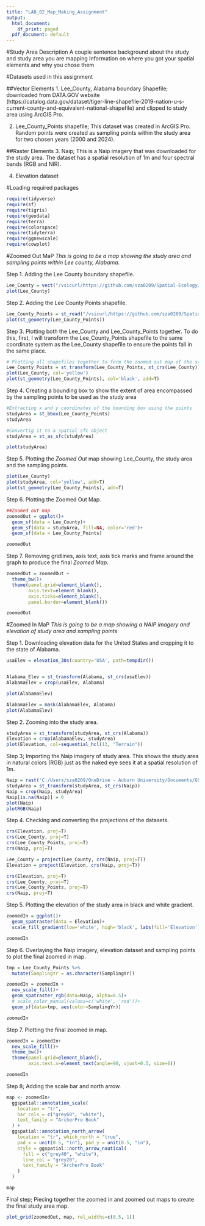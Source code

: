 ---
title: "LAB_02_Map_Making_Assignment"
output:
  html_document:
    df_print: paged
  pdf_document: default
---

#Study Area Description
A couple sentence background about the study and study area you are mapping
Information on where you got your spatial elements and why you chose them

#Datasets used in this assignment

##Vector Elements
1. Lee_County, Alabama boundary Shapefile; downloaded from DATA.GOV website (https://catalog.data.gov/dataset/tiger-line-shapefile-2019-nation-u-s-current-county-and-equivalent-national-shapefile) and clipped to study area using ArcGIS Pro.

2. Lee_County_Points shapefile; This dataset was created in ArcGIS Pro. Random points were created as sampling points within the study area for two chosen years (2000 and 2024).

##Raster Elements
3. Naip; This is a Naip imagery that was downloaded for the study area. The dataset has a spatial resolution of 1m and four spectral bands (RGB and NIR).

4. Elevation dataset

#Loading required packages

```{r}
require(tidyverse)
require(sf)
require(tigris)
require(geodata)
require(terra)
require(colorspace)
require(tidyterra)
require(ggnewscale)
require(cowplot)
```

#Zoomed Out MaP
*This is going to be a map showing the study area and sampling points within Lee county, Alabama.* 

Step 1. Adding the Lee County boundary shapefile. 

```{r}
Lee_County = vect("/vsicurl/https://github.com/sza0209/Spatial-Ecology/raw/main/Lab_02/Lee%20county.shp")
plot(Lee_County)
```
Step 2. Adding the Lee County Points shapefile. 

```{r}
Lee_County_Points = st_read("/vsicurl/https://github.com/sza0209/Spatial-Ecology/raw/main/Lab_02/Points2.shp")
plot(st_geometry(Lee_County_Points))
```
Step 3. Plotting both the Lee_County and Lee_County_Points together. To do this, first, I will transform the Lee_County_Points shapefile to the same coordinate system as the Lee_County shapefile to ensure the points fall in the same place.

```{r}
# Plotting all shapefiles together to form the zoomed out map of the study area
Lee_County_Points = st_transform(Lee_County_Points, st_crs(Lee_County))
plot(Lee_County, col='yellow')
plot(st_geometry(Lee_County_Points), col='black', add=T)
```
Step 4. Creating a bounding box to show the extent of area encompassed by the sampling points to be used as the study area

```{r}
#Extracting x and y coordinates of the bounding box using the points
studyArea = st_bbox(Lee_County_Points)
studyArea

#Convertig it to a spatial sfc object
studyArea = st_as_sfc(studyArea)

plot(studyArea)
```
Step 5. Plotting the *Zoomed Out* map showing Lee_County, the study area and the sampling points.

```{r}
plot(Lee_County)
plot(studyArea, col='yellow', add=T)
plot(st_geometry(Lee_County_Points), add=T)
```
Step 6. Plotting the Zoomed Out Map.

```{r}
##Zoomed out map
zoomedOut = ggplot()+
  geom_sf(data = Lee_County)+
  geom_sf(data = studyArea, fill=NA, color='red')+
  geom_sf(data = Lee_County_Points)

zoomedOut
```

Step 7. Removing gridlines, axis text, axis tick marks and frame around the graph to produce the final *Zoomed Map*.

```{r}
zoomedOut = zoomedOut +
  theme_bw()+ 
  theme(panel.grid=element_blank(), 
        axis.text=element_blank(), 
        axis.ticks=element_blank(), 
        panel.border=element_blank()) 

zoomedOut
```


#Zoomed In MaP
*This is going to be a map showing a NAIP imagery and elevation of study area and sampling points*

Step 1. Downloading elevation data for the United States and cropping it to the state of Alabama.

```{r}
usaElev = elevation_30s(country='USA', path=tempdir())


Alabama_Elev = st_transform(Alabama, st_crs(usaElev))
AlabamaElev = crop(usaElev, Alabama)

plot(AlabamaElev)
```
```{r}
AlabamaElev = mask(AlabamaElev, Alabama)
plot(AlabamaElev)
```
Step 2. Zooming into the study area.

```{r}
studyArea = st_transform(studyArea, st_crs(Alabama))
Elevation = crop(AlabamaElev, studyArea)
plot(Elevation, col=sequential_hcl(13, "Terrain"))
```
Step 3; Importing the Naip imagery of study area. This shows the study area in natural colors (RGB) just as the naked eye sees it at a spatial resolution of 1m.

```{r}
Naip = rast('C:/Users/sza0209/OneDrive - Auburn University/Documents/GSEI/lab 3/AuburnNAIP2014/m_3208529_ne_16_1_20151014.tif')
studyArea = st_transform(studyArea, st_crs(Naip))
Naip = crop(Naip, studyArea)
Naip[is.na(Naip)] = 0
plot(Naip)
plotRGB(Naip)
```
Step 4. Checking and converting the projections of the datasets.

```{r}
crs(Elevation, proj=T)
crs(Lee_County, proj=T)
crs(Lee_County_Points, proj=T)
crs(Naip, proj=T)
```

```{r}
Lee_County = project(Lee_County, crs(Naip, proj=T))
Elevation = project(Elevation, crs(Naip, proj=T))
```

```{r}
crs(Elevation, proj=T)
crs(Lee_County, proj=T)
crs(Lee_County_Points, proj=T)
crs(Naip, proj=T)
```

Step 5. Plotting the elevation of the study area in black and white gradient.

```{r}
zoomedIn = ggplot()+
  geom_spatraster(data = Elevation)+
  scale_fill_gradient(low='white', high='black', labs(fill='Elevation'))

zoomedIn
```
Step 6. Overlaying the Naip imagery, elevation dataset and sampling points to plot the final zoomed in map.

```{r}
tmp = Lee_County_Points %>%
  mutate(SamplingYr = as.character(SamplingYr))

zoomedIn = zoomedIn + 
  new_scale_fill()+
  geom_spatraster_rgb(data=Naip, alpha=0.5)+
  # scale_color_manual(values=c('white', 'red'))+
  geom_sf(data=tmp, aes(color=SamplingYr))

zoomedIn
```
Step 7. Plotting the final zoomed in map.

```{r}
zoomedIn = zoomedIn+
  new_scale_fill()+
  theme_bw()+
  theme(panel.grid=element_blank(),
        axis.text.x=element_text(angle=90, vjust=0.5, size=6))

zoomedIn
```
Step 8; Adding the scale bar and north arrow.

```{r}
map <- zoomedIn+
  ggspatial::annotation_scale(
    location = "tr",
    bar_cols = c("grey60", "white"),
    text_family = "ArcherPro Book"
  ) +
  ggspatial::annotation_north_arrow(
    location = "tr", which_north = "true",
    pad_x = unit(0.5, "in"), pad_y = unit(0.5, "in"),
    style = ggspatial::north_arrow_nautical(
      fill = c("grey40", "white"),
      line_col = "grey20",
      text_family = "ArcherPro Book"
    )
  )

map
```
Final step; Piecing together the zoomed in and zoomed out maps to create the final study area map.

```{r}

plot_grid(zoomedOut, map, rel_widths=c(0.5, 1))

```

